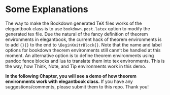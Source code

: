 # Some Explanations

The way to make the Bookdown generated TeX files works of the elegantbook class is to use `bookdown.post.latex` option to modify the generated tex file. Due the natural of the fancy definition of theorem environments in elegantbook, the current hack of theorem environments is to add `{}{}` to the end to `\BeginKnitrBlock{}`. Note that the name and label options for bookdown theorem environments still cann't be handled at this moment. An alternative option is to define theorem environments using pandoc fence blocks and lua to translate them into tex environments. This is the way, how Think, Note, and Tip environments work in this demo.

**In the following Chapter, you will see a demo of how theorem environments work with elegantbook class.**  If you have any suggestions/comments, please submit them to this repo. Thank you!
